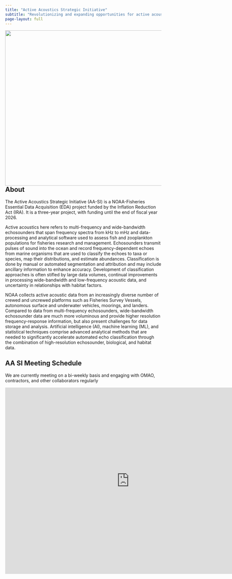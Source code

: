 ```yaml
---
title: "Active Acoustics Strategic Initiative"
subtitle: "Revolutionizing and expanding opportunities for active acoustic data in ecosystem-based fisheries science and management through a NOAA-wide program that advances analytical methods for multi-disciplinary data collected from innovative platforms"
page-layout: full
---
```


<img src="images/AA-SI_data-schematic_20250127.png" width="600" height="500" align="right"/>

## About

The Active Acoustics Strategic Initiative (AA-SI) is a NOAA-Fisheries Essential Data Acquisition (EDA) project funded by the Inflation Reduction Act (IRA). It is a three-year project, with funding until the end of fiscal year 2026.

Active acoustics here refers to multi-frequency and wide-bandwidth echosounders that span frequency spectra from kHz to mHz and data-processing and analytical software used to assess fish and zooplankton populations for fisheries research and management. Echosounders transmit pulses of sound into the ocean and record frequency-dependent echoes from marine organisms that are used to classify the echoes to taxa or species, map their distributions, and estimate abundances. Classification is done by manual or automated segmentation and attribution and may include ancillary information to enhance accuracy. Development of classification approaches is often stifled by large data volumes, continual improvements in processing wide-bandwidth and low-frequency acoustic data, and uncertainty in relationships with habitat factors.

NOAA collects active acoustic data from an increasingly diverse number of crewed and uncrewed platforms such as Fisheries Survey Vessels, autonomous surface and underwater vehicles, moorings, and landers. Compared to data from multi-frequency echosounders, wide-bandwidth echosounder data are much more voluminous and provide higher resolution frequency-response information, but also present challenges for data storage and analysis. Artificial intelligence (AI), machine learning (ML), and statistical techniques comprise advanced analytical methods that are needed to significantly accelerate automated echo classification through the combination of high-resolution echosounder, biological, and habitat data.

## AA SI Meeting Schedule

We are currently meeting on a bi-weekly basis and engaging with OMAO, contractors, and other collaborators regularly

<iframe src="https://calendar.google.com/calendar/embed?src=c_cc85073a8a0c8af360845b22f3d32b21aa8b80add5f07be7979cd5d14531bd1b%40group.calendar.google.com&amp;ctz=America%2FLos_Angeles" style="border: 0" width="800" height="600" frameborder="0" scrolling="no">

</iframe>

</iframe>
